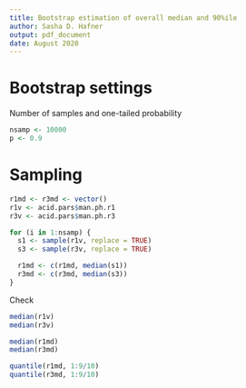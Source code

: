```yaml
---
title: Bootstrap estimation of overall median and 90%ile
author: Sasha D. Hafner
output: pdf_document
date: August 2020
---
```


# Bootstrap settings
Number of samples and one-tailed probability

```r
nsamp <- 10000
p <- 0.9
```

# Sampling

```r
r1md <- r3md <- vector()
r1v <- acid.pars$man.ph.r1
r3v <- acid.pars$man.ph.r3

for (i in 1:nsamp) {
  s1 <- sample(r1v, replace = TRUE)
  s3 <- sample(r3v, replace = TRUE)

  r1md <- c(r1md, median(s1))
  r3md <- c(r3md, median(s3))
}
```

Check

```r
median(r1v)
median(r3v)

median(r1md)
median(r3md)
```

```r
quantile(r1md, 1:9/10)
quantile(r3md, 1:9/10)
```
